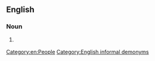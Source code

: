 {{also|croweater|crow-eater}}
==English==

===Noun===
{{en-noun}}

# {{lb|en|Australia}} {{alternative form of|croweater|lang=en}}
[[Category:en:People]]
[[Category:English informal demonyms]]
